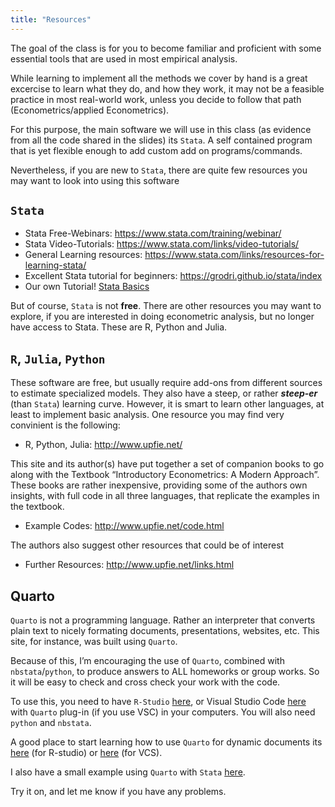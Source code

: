 ```yaml
---
title: "Resources"
---
```


The goal of the class is for you to become familiar and proficient 
with some essential tools that are used in most empirical analysis.

While learning to implement all the methods we cover by hand is a great excercise 
to learn what they do, and how they work, it may not be a feasible practice in 
most real-world work, unless you decide to follow that path (Econometrics/applied Econometrics).

For this purpose, the main software we will use in this class (as evidence from all the code 
shared in the slides) its `Stata`. A self contained program that is yet flexible enough to add custom 
add on programs/commands. 

Nevertheless, if you are new to `Stata`, there are quite few resources you may want to look into
using this software

## `Stata`

- Stata Free-Webinars: <https://www.stata.com/training/webinar/>
- Stata Video-Tutorials: <https://www.stata.com/links/video-tutorials/>
- General Learning resources: <https://www.stata.com/links/resources-for-learning-stata/>
- Excellent Stata tutorial for beginners: <https://grodri.github.io/stata/index>
- Our own Tutorial! [Stata Basics](Stata_Basics.html)

But of course, `Stata` is not **free**. There are other resources you may want to explore, if you are interested
in doing econometric analysis, but no longer have access to Stata. These are R, Python and Julia.

## `R`, `Julia`, `Python`

These software are free, but usually require add-ons from different sources to estimate specialized models. They also have a steep, or rather ***steep-er*** (than `Stata`) learning curve. However, it is smart to learn other languages, at least to implement basic analysis. One resource you may find very convinient is the following:

- R, Python, Julia: <http://www.upfie.net/>

This site and its author(s) have put together a set of companion books to go along with the Textbook "Introductory Econometrics: A Modern Approach". These books are rather inexpensive, providing some of the authors own insights, with full code in all three languages, that replicate the examples in the textbook. 

- Example Codes: <http://www.upfie.net/code.html>

The authors also suggest other resources that could be of interest

- Further Resources: <http://www.upfie.net/links.html>

## Quarto

`Quarto` is not a programming language. Rather an interpreter that converts plain text to nicely formating documents, presentations, websites, etc. This site, for instance, was built using `Quarto`. 

Because of this, I'm encouraging the use of `Quarto`, combined with `nbstata`/`python`, to produce answers to ALL homeworks or group works. 
So it will be easy to check and cross check your work with the code.

To use this, you need to have `R-Studio` [here](https://posit.co/download/rstudio-desktop/), or Visual Studio Code [here](https://code.visualstudio.com/) with `Quarto` plug-in (if you use VSC) in your computers. You will also need `python` and `nbstata`.

A good place to start learning how to use `Quarto` for dynamic documents its [here](https://quarto.org/docs/get-started/hello/rstudio.html) (for R-studio) or [here](https://quarto.org/docs/get-started/hello/vscode.html) (for VCS). 

I also have a small example using `Quarto` with `Stata` [here](https://friosavila.github.io/stata_do/stata_do1.html).

Try it on, and let me know if you have any problems.









